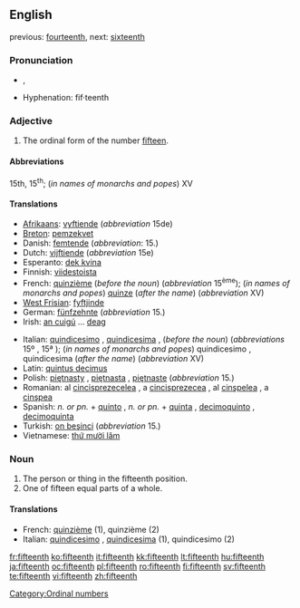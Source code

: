 ==English==
previous: [[fourteenth]], next: [[sixteenth]]

===Pronunciation===
* {{IPA|/ˌfɪfˈtiːnθ/}}, {{SAMPA|/%fIf"ti:nT/}}
*: {{rhymes|iːnθ}}
* Hyphenation: fif·teenth

===Adjective===
{{en-adj|-}}

# The ordinal form of the number [[fifteen]].

====Abbreviations====
15th, 15<sup>th</sup>; (''in names of monarchs and popes'') XV

====Translations====
{{top}}
* [[Afrikaans]]: [[vyftiende]] (''abbreviation'' 15de)
* [[Breton]]: [[pemzekvet]]
* Danish: [[femtende]] (''abbreviation'': 15.)
* Dutch: [[vijftiende]] (''abbreviation'' 15e)
* Esperanto: [[dek kvina]]
* Finnish: [[viidestoista]]
* French: [[quinzième]] (''before the noun'') (''abbreviation'' 15<sup>ème</sup>); (''in names of monarchs and popes'') [[quinze]] (''after the name'') (''abbreviation'' XV)
* [[West Frisian]]: [[fyftjinde]]
* German: [[fünfzehnte]] (''abbreviation'' 15.)
* Irish: [[an cuigú]] ... [[deag]]
{{mid}}
* Italian: [[quindicesimo]] {{m}}, [[quindicesima]] {{f}}, (''before the noun'') (''abbreviations'' 15º {{m}}, 15ª {{f}}); (''in names of monarchs and popes'') quindicesimo {{m}}, quindicesima {{f}} (''after the name'') (''abbreviation'' XV)
* Latin: [[quintus decimus]]
* Polish: [[piętnasty]] {{m}}, [[piętnasta]] {{f}}, [[piętnaste]] {{n}} (''abbreviation'' 15.)
* Romanian: al [[cincisprezecelea]] {{m}}, a [[cincisprezecea]] {{f}}, al [[cinşpelea]] {{italbrac|m, informal}}, a [[cinşpea]] {{italbrac|f, informal}}
* Spanish: ''n. or pn.'' + [[quinto]] {{m}}, ''n. or pn.'' + [[quinta]] {{f}}, [[decimoquinto]] {{m}}, [[decimoquinta]] {{f}}
* Turkish: [[on beşinci]] (''abbreviation'' 15.)
* Vietnamese: [[thứ mười lăm]]
{{bottom}}

===Noun===
{{en-noun}}

# The person or thing in the fifteenth position.
# One of fifteen equal parts of a whole.

====Translations====

* French: [[quinzième]] {{m|f}} (1), quinzième {{m}} (2)
* Italian: [[quindicesimo]] {{m}}, [[quindicesima]] {{f}} (1), quindicesimo {{m}} (2)

[[Category:Ordinal numbers]]

[[fr:fifteenth]]
[[ko:fifteenth]]
[[it:fifteenth]]
[[kk:fifteenth]]
[[lt:fifteenth]]
[[hu:fifteenth]]
[[ja:fifteenth]]
[[oc:fifteenth]]
[[pl:fifteenth]]
[[ro:fifteenth]]
[[fi:fifteenth]]
[[sv:fifteenth]]
[[te:fifteenth]]
[[vi:fifteenth]]
[[zh:fifteenth]]